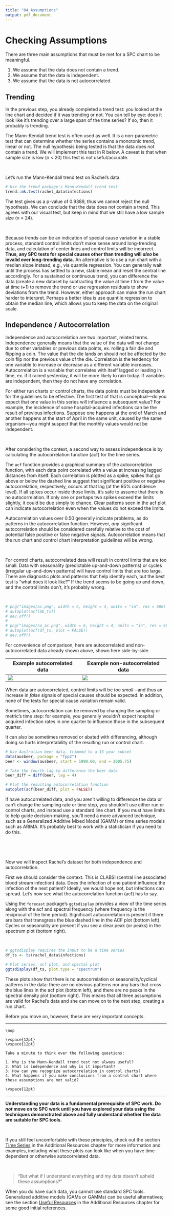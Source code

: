 ```yaml
---
title: "04_Assumptions"
output: pdf_document
---
```


# Checking Assumptions {#assumptions}

There are three main assumptions that must be met for a SPC chart to be meaningful. 

1. We assume that the data does not contain a trend. 
2. We assume that the data is independent. 
3. We assume that the data is not autocorrelated. 


## Trending {#trending}

In the previous step, you already completed a trend test: you looked at the line chart and decided if it was trending or not. You can tell by eye: does it look like it's trending over a large span of the time series? If so, then it probably is trending.

The Mann-Kendall trend test is often used as well. It is a non-parametric test that can determine whether the series contains a monotonic trend, linear or not. The null hypothesis being tested is that the data does not contain a trend. We will implement this test in R below. A caveat is that when sample size is low (n < 20) this test is not useful/accurate.

<br>
\vspace{12pt}

Let's run the Mann-Kendall trend test on Rachel's data.

```r
# Use the trend package's Mann-Kendall trend test
trend::mk.test(rachel_data$infections)
```

The test gives us a p-value of 0.9389, thus we cannot reject the null hypothesis. We can conclude that the data does not contain a trend. This agrees with our visual test, but keep in mind that we still have a low sample size (n = 24). 

<br>
\vspace{12pt}

Because trends can be an indication of special cause variation in a stable process, standard control limits don't make sense around long-trending data, and calculation of center lines and control limits will be incorrect. **Thus, any SPC tests for special causes other than trending will *also* be invalid over long-trending data.** An alternative is to use a run chart with a median slope instead, e.g., via quantile regression. You can generally wait until the process has settled to a new, stable mean and reset the central line accordingly. For a sustained or continuous trend, you can difference the data (create a new dataset by subtracting the value at time *t* from the value at time *t+1*) to remove the trend or use regression residuals to show deviations from the trend. However, either approach can make the run chart harder to interpret. Perhaps a better idea is use quantile regression to obtain the median line, which allows you to keep the data on the original scale. 



## Independence / Autocorrelation {#independence_autocorrelation}

Independence and autocorrelation are two important, related terms. Independence generally means that the value of the data will not change due to other variables or previous data points, ex. rolling a fair die and flipping a coin. The value that the die lands on should not be affected by the coin flip nor the previous value of the die. Correlation is the tendency for one variable to increase or decrease as a different variable increases. Autocorrelation is a variable that correlates with itself lagged or leading in time, ex. if it rained yesterday, it will be more likely to rain today. If variables are independent, then they do not have any correlation.

For either run charts or control charts, the data points must be independent for the guidelines to be effective. The first test of that is conceptual---do you expect that one value in this series will influence a subsequent value? For example, the incidence of some hospital-acquired infections can be the result of previous infections. Suppose one happens at the end of March and another happens at the start of April in the same unit, caused by the same organism---you might suspect that the monthly values would not be independent. 

<br>
\vspace{12pt}

After considering the context, a second way to assess independence is by calculating the autocorrelation function (acf) for the time series. 

The `acf` function provides a graphical summary of the autocorrelation function, with each data point correlated with a value at increasing lagged distances from itself. Each correlation is plotted as a spike; spikes that go above or below the dashed line suggest that significant positive or negative autocorrelation, respectively, occurs at that lag (at the 95% confidence level). If all spikes occur inside those limits, it's safe to assume that there is no autocorrelation. If only one or perhaps two spikes exceed the limits slightly, it could be due simply to chance. Clear patterns seen in the acf plot can indicate autocorrelation even when the values do not exceed the limits. 

Autocorrelation values over 0.50 generally indicate problems, as do patterns in the autocorrelation function. However, *any* significant autocorrelation should be considered carefully relative to the cost of potential false positive or false negative signals. Autocorrelation means that the run chart and control chart interpretation guidelines will be wrong.

<br>
\vspace{12pt}

For control charts, autocorrelated data will result in control limits that are too small. Data with seasonality (predictable up-and-down patterns) or cycles (irregular up-and-down patterns) will have control limits that are too large. There are diagnostic plots and patterns that help identify each, but the best test is "what does it look like?" If the trend seems to be going up and down, and the control limits don't, it's probably wrong.

<br>
\vspace{12pt}


```r
# png("images/ac.png", width = 6, height = 4, units = "in", res = 600)
# autoplot(acf(mb_ts))
# dev.off()
# 
# png("images/no_ac.png", width = 6, height = 4, units = "in", res = 600)
# autoplot(acf(df_ts, plot = FALSE))
# dev.off()
```

For convenience of comparison, here are autocorrelated and non-autocorrelated data already shown above, shown here side-by-side.  

| Example autocorrelated data | Example non-autocorrelated data |
| ------ | ------ |
| ![](images/ac.png) | ![](images/no_ac.png) |

When data are autocorrelated, control limits will be *too small*---and thus an increase in *false* signals of special causes should be expected. In addition, none of the tests for special cause variation remain valid.    

Sometimes, autocorrelation can be removed by changing the sampling or metric's time step: for example, you generally wouldn't expect hospital acquired infection rates in one quarter to influence those in the subsequent quarter.  

It can also be sometimes removed or abated with differencing, although doing so hurts interpretability of the resulting run or control chart.  

```r
# Use Australian beer data, trimmed to a 15 year subset
data(ausbeer, package = "fpp2")
beer <- window(ausbeer, start = 1990.00, end = 2005.75)

# Take the fourth lag to difference the beer data
beer_diff = diff(beer, lag = 4)

# Plot the resulting autocorrelation function
autoplot(acf(beer_diff, plot = FALSE))
```

If have autocorrelated data, and you aren't willing to difference the data or can't change the sampling rate or time step, you shouldn't use either run or control charts, and instead use a standard line chart. If you must have limits to help guide decision-making, you'll need a more advanced technique, such as a Generalized Additive Mixed Model (GAMM) or time series models such as ARIMA. It's probably best to work with a statistician if you need to do this.    

<br>
\vspace{12pt}

<br>
\vspace{12pt}

Now we will inspect Rachel's dataset for both independence and autocorrelation. 

First we should consider the context. This is CLABSI (central line associated blood stream infection) data. Does the infection of one patient influence the infection of the next patient? Ideally, we would hope not, but infections can spread. Let's now see what the autocorrelation function (acf) has to say.

Using the `forecast` package's `ggtsdisplay` provides a view of the time series along with the acf and spectral frequency (where frequency is the reciprocal of the time period). Significant autocorrelation is present if there are bars that transgress the blue dashed line in the ACF plot (bottom left). Cycles or seasonality are present if you see a clear peak (or peaks) in the spectrum plot (bottom right).  

<br>
\vspace{12pt}

```r
# ggtsdisplay requires the input to be a time series
df_ts <- ts(rachel_data$infections)

# Plot series, acf plot, and spectal plot
ggtsdisplay(df_ts, plot.type = "spectrum") 
```

These plots show that there is no autocorrelation or seasonality/cyclical patterns in the data: there are no obvious patterns nor any bars that cross the blue lines in the acf plot (bottom left), and  there are no peaks in the spectral density plot (bottom right). This means that all three assumptions are valid for Rachel's data and she can move on to the next step, creating a run chart. 

Before you move on, however, these are very important concepts.  

***
```remark
\nop

\vspace{12pt}
\vspace{12pt}

Take a minute to think over the following questions:
  
1. Why is the Mann-Kendall trend test not always useful? 
2. What is independence and why is it important? 
3. How can you recognize autocorrelation in control charts? 
4. What happens if you make conclusions from a control chart where these assumptions are not valid?
  
\vspace{12pt}
```

***

**Understanding your data is a fundamental prerequisite of SPC work. Do *not* move on to SPC work until you have explored your data using the techniques demonstrated above and fully understand whether the data are suitable for SPC tools.**

<br>
\vspace{12pt}

If you still feel uncomfortable with these principles, check out the section [Time Series](#time_series) in the Additional Resources chapter for more information and examples, including what these plots can look like when you have time-dependent or otherwise autocorrelated data. 

<br>
\vspace{12pt}

> "But what if I understand everything and my data doesn't upheld these assumptions?"

When you do have such data, you cannot use standard SPC tools. Generalized additive models (GAMs or GAMMs) can be useful alternatives; see the section [Useful Resources](#useful_resources) in the Additional Resources chapter for some good initial references.
